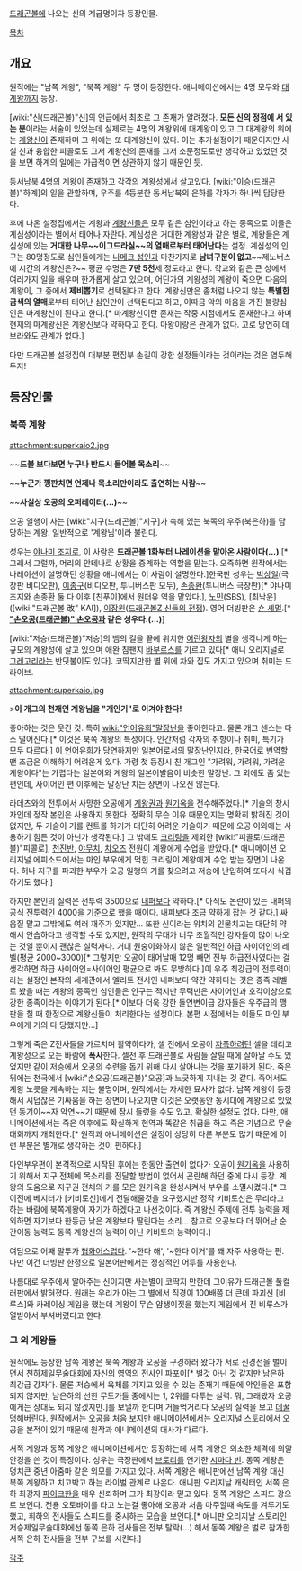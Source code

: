 [[드래곤볼]]에 나오는 신의 계급명이자 등장인물.

[[목차]]

== 개요 ==
원작에는 "남쪽 계왕", "북쪽 계왕" 두 명이 등장한다. 애니메이션에서는 4명 모두와 [[대계왕]]까지 등장.

[wiki:"신(드래곤볼)"신]의 언급에서 최초로 그 존재가 알려졌다. '''모든 신의 정점에 서 있는 분'''이라는 서술이 있었는데 실제로는 4명의 계왕위에 대계왕이 있고 그 대계왕의 위에는 [[계왕신]]이 존재하며 그 위에는 또 대계왕신이 있다. 이는 추가설정이기 때문이지만 사실 신과 융합한 피콜로도 그저 계왕신의 존재를 그저 소문정도로만 생각하고 있었던 것을 보면 하계의 일에는 가급적이면 상관하지 않기 때문인 듯. 

동서남북 4명의 계왕이 존재하고 각각의 계왕성에서 살고있다. [wiki:"이승(드래곤볼)"하계]의 일을 관할하며, 우주를 4등분한 동서남북의 은하를 각자가 하나씩 담당한다.

후에 나온 설정집에서는 계왕과 [[계왕신]]들은 모두 같은 심인이라고 하는 종족으로 이들은 계심성이라는 별에서 태어나 자란다. 계심성은 거대한 계왕성과 같은 별로, 계왕들은 계심성에 있는 '''거대한 나무~~이그드라실~~의 열매로부터 태어난다'''는 설정. 계심성의 인구는 80명정도로 심인들에게는 [[나메크 성인]]과 마찬가지로 '''남녀구분이 없고'''~~제노버스에 시간의 계왕신은?~~ 평균 수명은 '''7만 5천'''세 정도라고 한다. 학교와 같은 큰 성에서 여러가지 일을 배우며 한가롭게 살고 있으며, 어딘가의 계왕성의 계왕이 죽으면 다음의 계왕이, 그 중에서 '''제비뽑기'''로 선택된다고 한다. 계왕신만은 좀처럼 나오지 않는 '''특별한 금색의 열매'''로부터 태어난 심인만이 선택된다고 하고, 이따금 악의 마음을 가진 불량심인은 마계왕신이 된다고 한다.[* 마계왕신이란 존재는 작중 시점에서도 존재한다고 하며 현재의 마계왕신은 계왕신보다 약하다고 한다. 마왕이랑은 관계가 없다. 고로 당연히 데브라와도 관계가 없다.]

다만 드래곤볼 설정집이 대부분 편집부 손길이 강한 설정들이라는 것이라는 것은 염두해두자!
== 등장인물 ==
=== 북쪽 계왕 ===
attachment:superkaio2.jpg

~~'''드볼 보다보면 누구나 반드시 들어볼 목소리'''~~

~~'''누군가 깽판치면 언제나 목소리만이라도 출연하는 사람'''~~

~~'''사실상 오공의 오퍼레이터(...)'''~~

오공 일행이 사는 [wiki:"지구(드래곤볼)"지구]가 속해 있는 북쪽의 우주(북은하)를 담당하는 계왕. 일반적으로 '계왕님'이라 불린다.

성우는 [[야나미 조지]]로, 이 사람은 '''드래곤볼 1화부터 나레이션을 맡아온 사람이다(...)''' [* 그래서 그럴까, 머리의 안테나로 상황을 중계하는 역할을 맡는다. 오죽하면 원작에서는 나레이션이 설명하던 상황을 애니에서는 이 사람이 설명한다.]한국판 성우는 [[박상일]](극장판 비디오판), [[이종구]](비디오판, 투니버스판 모두), [[손종환]](투니버스 극장판)[* 야나미 조지와 손종환 둘 다 이후 [친푸이]에서 원더유 역을 맡았다.], [[노민]](SBS), [최낙윤]([wiki:"드래곤볼 改" KAI]), [[이장원]]([[드래곤볼Z 신들의 전쟁]]). 영어 더빙판은 [[숀 셰멀]].[* '''[["손오공(드래곤볼)" 손오공]]과 같은 성우다.(...)''']

[wiki:"저승(드래곤볼)"저승]의 뱀의 길을 끝에 위치한 [[어린왕자]]의 별을 생각나게 하는 규모의 계왕성에 살고 있으며 애완 침팬지 [[바부르스]]를 기르고 있다[* 애니 오리지널로 [[그레고리]]라는 반딧불이도 있다]. 코딱지만한 별 위에 차와 집도 가지고 있으며 취미는 드라이브. 

attachment:superkaio.jpg

>'''이 개그의 천재인 계왕님을 "개인기"로 이겨야 한다! '''

좋아하는 것은 웃긴 것. 특히 [[wiki:"언어유희"말장난]]을 좋아한다고. 물론 개그 센스는 다소 떨어진다.[* 이것은 북쪽 계왕의 특성이다. 인간처럼 각자의 취향이나 취미, 특기가 모두 다르다.] 이 언어유희가 당연하지만 일본어로서의 말장난인지라, 한국어로 번역할땐 조금은 이해하기 어려운게 있다. 가령 첫 등장시 친 개그인 "가려워, 가려워, 가려운 계왕이다"는 가렵다는 일본어와 계왕의 일본어발음이 비슷한 말장난. 그 외에도 좀 있는 편인데, 사이어인 편 이후에는 말장난 치는 장면이 나오진 않는다.

라데츠와의 전투에서 사망한 오공에게 [[계왕권]]과 [[원기옥]]을 전수해주었다.[* 기술의 창시자인데 정작 본인은 사용하지 못한다. 정확히 무슨 이유 때문인지는 명확히 밝혀진 것이 없지만, 두 기술이 기를 컨트롤 하기가 대단히 어려운 기술이기 때문에 오공 이외에는 사용하기 힘든 것이 아닌가 생각된다.] 그 밖에도 [[크리링]]을 제외한 [wiki:"피콜로(드래곤볼)"피콜로], [[천진반]], [[야무치]], [[챠오즈]] 전원이 계왕에게 수업을 받았다.[* 애니메이션 오리지널 에피소드에서는 마인 부우에게 먹힌 크리링이 계왕에게 수업 받는 장면이 나온다. 허나 지구를 파괴한 부우가 오공 일행의 기를 찾으려고 저승에 난입하여 또다시 식겁하기도 했다.]

하지만 본인의 실력은 전투력 3500으로 [[내퍼]]보다 약하다.[* 아직도 논란이 있는 내퍼의 공식 전투력인 4000을 기준으로 했을 때이다. 내퍼보다 조금 약하게 잡는 것 같다.] 싸움질 말고 그밖에도 여러 재주가 있지만... 또한 신이라는 위치의 인물치고는 대단히 약해서 안습하다고 생각할 수도 있지만, 원작의 무대가 너무 초월적인 강자들이 많이 나오는 것일 뿐이지 괜찮은 실력자다. 거대 원숭이화하지 않은 일반적인 하급 사이어인의 레벨(평균 2000~3000)[* 그렇지만 오공이 태어날때 12명 빼면 전부 하급전사였다는 걸 생각하면 하급 사이어인=사이어인 평균으로 봐도 무방하다.]이 우주 최강급의 전투력이라는 설정인 본작의 세계관에서 엘리트 전사인 내퍼보다 약간 약하다는 것은 종족 레벨로 봤을 때는 계왕의 종족인 심인들은 인구는 적지만 무력만은 사이어인과 호각이상으로 강한 종족이라는 이야기가 된다.[* 이보다 더욱 강한 돌연변이급 강자들은 우주급의 깽판을 칠 때 한정으로 계왕신들이 처리한다는 설정이다. 본편 시점에서는 이들도 마인 부우에게 거의 다 당했지만...]

그렇게 죽은 Z전사들을 가르치며 활약하다가, 셀 전에서 오공이 [[자폭]]하려던 셀을 데리고 계왕성으로 오는 바람에 '''폭사'''한다. 셀전 후 드래곤볼로 사람들 살릴 때에 살아날 수도 있었지만 같이 저승에서 오공의 수련을 돕기 위해 다시 살아나는 것을 포기하게 된다. 죽은 뒤에는 천국에서 [wiki:"손오공(드래곤볼)"오공]과 느긋하게 지내는 것 같다. 죽어서도 계왕 노릇을 계속하는 지는 불명이며, 원작에서는 자세한 묘사가 없다. 남쪽 계왕이 등장해서 시덥잖은 기싸움을 하는 장면이 나오지만 이것은 오랫동안 동시대에 계왕으로 있었던 동기이~~자 악연~~기 때문에 잠시 들렀을 수도 있고, 확실한 설정도 없다. 다만, 애니메이션에서는 죽은 이후에도 확실하게 현역과 똑같은 취급을 하고 죽은 기념으로 무술대회까지 개최한다.[* 원작과 애니메이션은 설정이 상당히 다른 부분도 많기 때문에 이런 부분은 별개로 생각하는 것이 편하다.]

마인부우편이 본격적으로 시작된 후에는 한동안 출연이 없다가 오공이 [[원기옥]]을 사용하기 위해서 지구 전체에 목소리를 전달할 방법이 없어서 곤란해 하던 중에 다시 등장. 계왕의 도움으로 지구권 전체의 기를 모은 원기옥을 완성시켜서 부우를 소멸시켰다.[* 그 이전에 베지터가 [키비토신]에게 전달해줄것을 요구했지만 정작 키비토신은 무리라고 하는 바람에 북쪽계왕이 자기가 하겠다고 나선것이다. 즉 계왕신 주제에 전투 능력을 제외하면 자기보다 한등급 낮은 계왕보다 딸린다는 소리... 참고로 오공보다 더 뛰어난 순간이동 능력도 동쪽 계왕신의 능력이 아닌 키비토의 능력이다.]

여담으로 어째 말투가 [[협화어]]스럽다. '~한다 해', '~한다 이거'를 꽤 자주 사용하는 편. 다만 이건 더빙판 한정으로 일본어판에서는 정상적인 어투를 사용한다.

나름대로 우주에서 알아주는 신이지만 사는별이 코딱지 만한데 그이유가 드래곤볼 풀컬러판에서 밝혀졌다. 원래는 우리가 아는 그 별에서 직경이 100배쯤 더 큰데 파괴신 [비루스]와 카레이싱 게임을 했는데 계왕이 무슨 얌생이짓을 했는지 게임에서 진 비루스가 열받아서 부셔버렸다고 한다.

=== 그 외 계왕들 ===
원작에도 등장한 남쪽 계왕은 북쪽 계왕과 오공을 구경하러 왔다가 서로 신경전을 벌이면서 [[천하제일무술대회]]에 자신의 영역의 전사인 파포이[* 별것 아닌 것 같지만 남은하 최강급 강자다. 물론 저승에서 육체를 가지고 있을 수 있는 존재기 때문에 악인들은 포함되지 않지만, 남은하의 선한 무도가들 중에서는 1, 2위를 다투는 실력. 뭐, 그래봤자 오공에게는 상대도 되지 않겠지만.]를 보낼까 한다며 거들먹거리다 오공의 실력을 보고 [[데꿀멍]]해버린다. 원작에서는 오공을 처음 보지만 애니메이션에서는 오리지널 스토리에서 오공을 본적이 있기 때문에 원작과 애니메이션의 대사가 다르다.

서쪽 계왕과 동쪽 계왕은 애니메이션에서만 등장하는데 서쪽 계왕은 외소한 체격에 외알 안경을 쓴 것이 특징이다. 성우는 극장판에서 [[브로리]]를 연기한 [[시마다 빈]]. 동쪽 계왕은 덩치큰 중년 아줌마 같은 외모를 가지고 있다. 서쪽 계왕은 애니판에선 남쪽 계왕 대신 북쪽 계왕하고 치고박고 하는 라이벌 관계로 나온다. 애니판 오리지날 캐릭터인 서쪽 은하 최강자 [[파이크한]]을 매우 신뢰하며 그가 최강이라 믿고 있다. 동쪽 계왕은 스피드 광으로 보인다. 전용 오토바이를 타고 노는걸 좋아해 오공과 처음 마주할때 속도를 겨루기도 했고, 휘하의 전사들도 스피드를 중시하는 모습을 보인다.[* 애니판 오리지날 스토리인 저승제일무술대회에선 동쪽 은하 전사들은 전부 탈락(...) 해서 동쪽 계왕은 벌로 참가한 서쪽 은하 전사들을 전부 구보를 시킨다.]

[[각주]]
